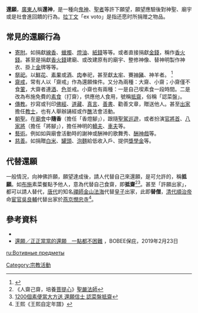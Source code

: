 {{About|宗教上的還願|同名的遊戲|還願 (遊戲)}}
'''還願'''，[[廣東人|廣東人]]稱'''還神'''，是一種向[[鬼神|鬼神]]、[[聖者|聖者]]等許下願望，願望應驗後對神聖、廟宇或是社會進回饋的行為。[[拉丁文|拉丁文]]「ex voto」是指还愿时所捐赠之物品。

== 常見的還願行為 ==
* [[寄附|寄附]]。如捐獻[[線香|線香]]、[[蠟燭|蠟燭]]、[[油燈|燈油]]、[[紙錢|紙錢]]等等。或者直接捐獻[[金錢|金錢]]，稱作[[香火錢|香火錢]]。甚至是捐獻[[香火錢|香火錢]]建廟、或改建原有的廟宇、整修神像、替神明製作神衣、掛上[[黃金|金]]牌等等。{{r|今}}
* [[祭祀|祭祀]]。以[[鮮花|鮮花]]、[[水果|素果]]或[[酒|酒]]、[[犧牲|肉]]奉祀，甚至獻[[太牢|太牢]]、賽[[神豬|神豬]]、神羊者。 <ref name="今" >{{cite web |title=有借有還再借不難 還願一點都不難 |url=https://tw.news.yahoo.com/%E6%9C%89%E5%80%9F%E6%9C%89%E9%82%84%E5%86%8D%E5%80%9F%E4%B8%8D%E9%9B%A3-%E5%B9%B4%E9%97%9C%E5%B0%87%E8%87%B3%E5%88%A5%E5%BF%98%E4%BA%86%E9%82%84%E9%A1%98-050621024.html |publisher=今日新聞 |date=2018年1月19日 |access-date=2020年4月11日 |archive-url=https://web.archive.org/web/20190502085955/https://tw.news.yahoo.com/%E6%9C%89%E5%80%9F%E6%9C%89%E9%82%84%E5%86%8D%E5%80%9F%E4%B8%8D%E9%9B%A3-%E5%B9%B4%E9%97%9C%E5%B0%87%E8%87%B3%E5%88%A5%E5%BF%98%E4%BA%86%E9%82%84%E9%A1%98-050621024.html |archive-date=2019年5月2日 |dead-url=no }}</ref>
* [[齋戒|齋戒]]，常有人以「齋戒」作為還願條件。又分為兩種：大齋、小齋；小齋僅不食[[葷|葷]]，大齋者連[[飲酒|酒]]、[[性交|色]]並戒。小齋也有兩種：一是自己喫素食一段時間。二是改為布施免費的[[素食|素食]]（打齋），供應他人食用，號稱[[抵齋|抵齋]]，俗稱「認菜盤」。{{r|今}}
* [[傳教|傳教]]。抄寫或刊印[[佛經|佛經]]、[[道藏|道藏]]、[[真言|真言]]、[[善書|善書]]、勸善文章，贈送他人。甚至[[出家|出家]]擔任[[教士|教士]]，也有人舉辦誦經或作[[醮|醮]]法會活動。{{r|今}}
* [[朝聖|朝聖]]。在[[廟會|廟會]]中'''隨香'''（擔任「香燈腳」），跟隨[[聖駕巡遊|聖駕巡遊]]，或者扮演[[官將首|官將首]]、[[八家將|八家將]]（擔任「將腳」），擔任神明的[[轎夫|轎夫]]、[[車夫|車夫]]等。
* [[藝術|藝術]]。例如如與廟會活動時的謝神或酬神的歌舞秀、[[酬神戲|酬神戲]]等。{{r|今}}
* [[慈善|慈善]]。如捐贈[[白米|白米]]、[[罐頭|罐頭]]、[[泡麵|泡麵]]給低收入戶、提供[[獎學金|獎學金]]等。{{r|今}}

== 代替還願 ==
{{main|替僧|抵齋}}
一般情況，向神佛許願，願望達成後，請人代替自己來還願，是可允許的，稱'''抵願'''。如[[布施|布施]]素菜餐點予他人，意為代替自己食齋，即'''抵齋'''<ref>《人齋己齋，培養[[菩提心|菩提心]]》[[聖嚴法師|聖嚴法師]]</ref><ref>[https://tw.news.yahoo.com/%3a%2f%2ftw.news.yahoo.com%2f1200%25E5%2580%258B%25E7%25B4%25A0%25E4%25BE%25BF%25E7%2595%25B6%25E5%25A4%25A7%25E6%2596%25B9%25E9%2580%2581%2520%25E9%2582%2584%25E9%25A1%2598%25E4%25BF%25A1%25E5%25A3%25AB%2520%25E8%25AA%258D%25E8%258F%259C%25E7%259B%25A4%25E6%258A%25B5%25E9%25BD%258B-2152114810.html 1200個素便當大方送 還願信士 認菜盤抵齋]</ref>。甚至「許願出家」，都可以請人替代，[[唐代|唐代]]的知名[[禪師|禪師]][[金山法海|金山法海]]代替[[皇子|皇子]]出家，此即'''替僧'''，[[清代|清代]][[順治帝|順治帝]]命[[宦官|宦官]][[吳良輔|吳良輔]]代替出家於[[燕京|燕京]][[憫忠寺|憫忠寺]]<ref>王熙《王熙自定年譜》</ref>。

== 參考資料 ==
{{reflist}}

*
* [https://bobee.nownews.com/20190223-27210  還願／正正當當的還願　一點都不困難] {{Wayback|url=https://bobee.nownews.com/20190223-27210 |date=20210322151906 }}，BOBEE保庇，2019年2月23日

[[Category:宗教活動|Category:宗教活動]]

[[ru:Вотивные_предметы|ru:Вотивные предметы]]